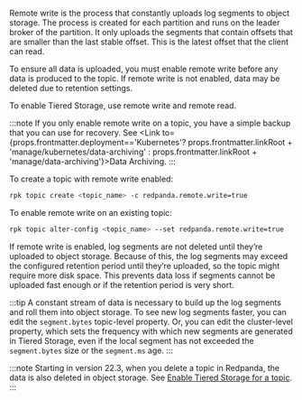 
Remote write is the process that constantly uploads log segments to object storage. The process is created for each partition and runs on the leader broker of the partition. It only uploads the segments that contain offsets that are smaller than the last stable offset. This is the latest offset that the client can read.

To ensure all data is uploaded, you must enable remote write before any data is produced to the topic. If remote write is not enabled, data may be deleted due to retention settings. 

To enable Tiered Storage, use remote write and remote read. 

:::note
If you only enable remote write on a topic, you have a simple backup that you can use for recovery. See <Link to={props.frontmatter.deployment=='Kubernetes'? props.frontmatter.linkRoot + 'manage/kubernetes/data-archiving' : props.frontmatter.linkRoot + 'manage/data-archiving'}>Data Archiving</Link>.
:::

To create a topic with remote write enabled:

```bash
rpk topic create <topic_name> -c redpanda.remote.write=true
```

To enable remote write on an existing topic:

```bash
rpk topic alter-config <topic_name> --set redpanda.remote.write=true
```

If remote write is enabled, log segments are not deleted until they’re uploaded to object storage. Because of this, the log segments may exceed the configured retention period until they’re uploaded, so the topic might require more disk space. This prevents data loss if segments cannot be uploaded fast enough or if the retention period is very short.

:::tip
A constant stream of data is necessary to build up the log segments and roll them into object storage. To see new log segments faster, you can edit the `segment.bytes` topic-level property. Or, you can edit the <TunableClusterProperty name="cloud_storage_segment_max_upload_interval_sec" frontmatter={props.frontmatter}/> cluster-level property, which sets the frequency with which new segments are generated in Tiered Storage, even if the local segment has not exceeded the `segment.bytes` size or the `segment.ms` age.
:::

:::note
Starting in version 22.3, when you delete a topic in Redpanda, the data is also deleted in object storage. See [Enable Tiered Storage for a topic](#enable-tiered-storage-for-topics).
:::